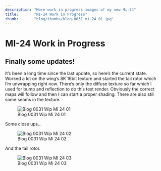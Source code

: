 ```yaml
---
description: "More work in progress images of my new Mi-24"
title:       "MI-24 Work in Progress"
thumb:       "blog/thumbs/blog-0031_mi-24_01.jpg"
---
```


MI-24 Work in Progress
======================

Finally some updates!
---------------------

It's been a long time since the last update, so here's the current state. Worked a lot on the wing's 8K 16bit texture and started the tail rotor which I'm unwrapping right now.
There's only the diffuse texture so far which I used for bump and reflection to do this test render. Obviously the correct maps will follow and then I can start a proper shading. There are also still some seams in the texture.


![Blog 0031 Wip Mi 24 01](/images/blog/blog-0031_mi-24_01.jpg)

Some close ups...

![Blog 0031 Wip Mi 24 02](/images/blog/blog-0031_mi-24_02.jpg)

And the tail rotor.

![Blog 0031 Wip Mi 24 03](/images/blog/blog-0031_mi-24_03.jpg)
